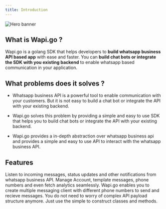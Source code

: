 ```yaml
---
title: Introduction
---
```


<img
  className="block"
  src="/assets/banner.svg"
  alt="Hero banner"
/>

## What is Wapi.go ?

Wapi.go is a golang SDK that helps developers to **build whatsapp business API based app** with ease and faster. You can **build chat bots or integrate the SDK with you existing backend** to enable whatsapp based communication in your application.

## What problems does it solves ?

- Whatsapp business API is a powerful tool to enable communication with your customers. But it is not easy to build a chat bot or integrate the API with your existing backend. 

- Wapi.go solves this problem by providing a simple and easy to use SDK that helps you to build chat bots or integrate the API with your existing backend.

- Wapi.go provides a in-depth abstraction over whatsapp business api and provides a simple and easy to use API to interact with the whatsapp business API.

## Features

<CardGroup cols={2}>
  <Card
    title="Listen to incoming notifiations"
    icon="pen-to-square"
  >
    Listen to incoming messages, status updates and other notifications from whatsapp business API.
  </Card>
  <Card
    title="Manage you WhatsApp Business Account"
    icon="envelope"
  >
    Manage Account, template messages, phone numbers and even fetch analytics seamlessly.
  </Card>
   <Card
    title="Use with multiple phone number to send and recieve messages"
    icon="shield"
  >
      Wapi.go enables you to create multiple messaging client with different phone numbers to send and recieve messages.
  </Card>
   <Card
    title="Easy to use with abstraction"
    icon="gear"
  >
    You do not need to worry of complex API payload structure anymore. Just use the simple to construct classes and methods.
  </Card>
</CardGroup>


